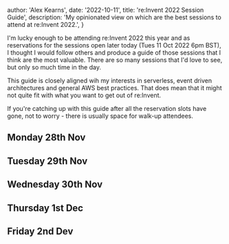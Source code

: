 
  author: 'Alex Kearns',
  date: '2022-10-11',
  title: 're:Invent 2022 Session Guide',
  description: 'My opinionated view on which are the best sessions to attend at re:Invent 2022.',
}


I'm lucky enough to be attending re:Invent 2022 this year and as reservations for the sessions open later today (Tues 11 Oct 2022 6pm BST), I thought I would follow others and produce a guide of those sessions that I think are the most valuable. There are so many sessions that I'd love to see, but only so much time in the day.

This guide is closely aligned wih my interests in serverless, event driven architectures and general AWS best practices. That does mean that it might not quite fit with what you want to get out of re:Invent.

If you're catching up with this guide after all the reservation slots have gone, not to worry - there is usually space for walk-up attendees.

## Monday 28th Nov

## Tuesday 29th Nov

## Wednesday 30th Nov

## Thursday 1st Dec

## Friday 2nd Dev